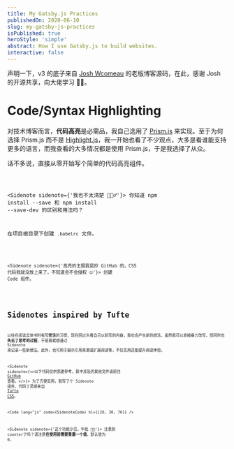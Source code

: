 ```yaml
---
title: My Gatsby.js Practices
publishedOn: 2020-06-10
slug: my-gatsby-js-practices
isPublished: true
heroStyle: 'simple'
abstract: How I use Gatsby.js to build websites.
interactive: false
---
```



<Info type="funFact">
  声明一下，v3 的底子来自 <a href="https://github.com/joshwcomeau/blog" target="_blank">Josh Wcomeau</a> 的老版博客源码，在此，感谢 Josh 的开源共享，向大佬学习 🙏🏻。
</Info>

# Code/Syntax Highlighting

对技术博客而言，**代码高亮**是必需品，我自己选用了 [Prism.js](https://prismjs.com/) 来实现。至于为何选择 Prism.js 而不是 [Highlight.js](https://highlightjs.org/)，我一开始也看了不少观点，大多是看谁能支持更多的语言，而我查看的大多情况都是使用 Prism.js，于是我选择了从众。

话不多说，直接从零开始写个简单的代码高亮组件。


<Code lang="bash" code={installPrism} />


<Sidenote sidenote={'我也不太清楚 🤦🏻‍♂️'}>
  你知道 <InlineCode>npm install --save</InlineCode> 和 <InlineCode>npm install --save-dev</InlineCode> 的区别和用法吗？
</Sidenote>


在项目根目录下创建 `.babelrc` 文件。

<Code lang="json" code={BabelRCCode} />


<Sidenote sidenote={'高亮的主题我是抄 GitHub 的，CSS 代码我就没放上来了，不知道会不会侵权 🤐'}>
  创建 <InlineCode>Code</InlineCode> 组件。
</Sidenote>


<Code lang="js" code={CodeComponent} />

# Sidenotes inspired by Tufte

以往在阅读实体书时有写**旁注**的习惯，现在回过头看自己以前写的内容，我也会产生新的想法。虽然我可以直接暴力改写，但同时也**失去了思考的过程**，于是我就想通过 Sidenote 来记录一些新想法。此外，也可用于展示引用来源或扩展阅读等，不仅实用还能提升阅读体验。

<Sidenote sidenote={<>以下代码仅供思路参考，其中涉及的其他文件请前往 <a href="https://github.com/DezineLeo/dezineleo-site" target="_blank">GitHub</a> 查看。</>}>
  为了方便实用，我写了个 Sidenote 组件，代码了灵感来自 <a href="https://github.com/edwardtufte/tufte-css" target="_blank">Tufte CSS</a>。
</Sidenote>


<Code lang="js" code={SidenoteCode} hl={[26, 30, 70]} />

<Sidenote sidenote={'这个功能少见，牛批 🤙🏻'}>
  注意到 <InlineCode>counter</InlineCode>了吗？请注意<strong>在使用前需要重置一个值</strong>，默认值为 0。
</Sidenote>